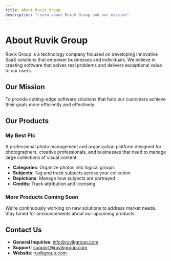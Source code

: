 ```yaml
---
title: About Ruvik Group
description: "Learn about Ruvik Group and our mission"
---
```


# About Ruvik Group

Ruvik Group is a technology company focused on developing innovative SaaS solutions that empower businesses and individuals. We believe in creating software that solves real problems and delivers exceptional value to our users.

## Our Mission

To provide cutting-edge software solutions that help our customers achieve their goals more efficiently and effectively.

## Our Products

### My Best Pic
A professional photo management and organization platform designed for photographers, creative professionals, and businesses that need to manage large collections of visual content.

- **Categories**: Organize photos into logical groups
- **Subjects**: Tag and track subjects across your collection
- **Depictions**: Manage how subjects are portrayed
- **Credits**: Track attribution and licensing

### More Products Coming Soon
We're continuously working on new solutions to address market needs. Stay tuned for announcements about our upcoming products.

## Contact Us

- **General Inquiries**: info@ruvikgroup.com
- **Support**: support@ruvikgroup.com
- **Website**: [ruvikgroup.com](https://ruvikgroup.com)